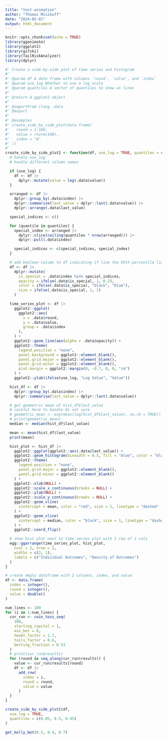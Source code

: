 ```yaml
---
title: "test-animation"
author: "Thomas Misikoff"
date: "2024-02-01"
output: html_document
---
```


```r
knitr::opts_chunk$set(echo = TRUE)
library(gganimate)
library(ggplot2)
library(gifski)
library(TailRiskAnalyzer)
library(dplyr)
```


```r
#' Create a side-by-side plot of time series and histogram
#'
#' @param df A data frame with columns `round`, `value`, and `index`
#' @param use_log Whether to use a log scale
#' @param quantiles A vector of quantiles to show as lines
#'
#' @return A ggplot2 object
#'
#' @importFrom rlang .data
#' @export
#'
#' @examples
#' create_side_by_side_plot(data.frame(
#'   round = 1:100,
#'   value = rnorm(100),
#'   index = "A"
#' ))
#'
create_side_by_side_plot2 <- function(df, use_log = TRUE, quantiles = c()) {
  # handle use_log
  # handle different column names

  if (use_log) {
    df <- df |>
      dplyr::mutate(value = log(.data$value))
  }

  arranged <- df |>
    dplyr::group_by(.data$index) |>
    dplyr::summarise(last_value = dplyr::last(.data$value)) |>
    dplyr::arrange(.data$last_value)

  special_indices <- c()

  for (quantile in quantiles) {
    special_index <- arranged |>
      dplyr::slice(ceiling(quantiles * nrow(arranged))) |>
      dplyr::pull(.data$index)

    special_indices <- c(special_indices, special_index)
  }

  # add boolean column to df indicating if line the 95th percentile line
  df <- df |>
    dplyr::mutate(
      is_special = .data$index %in% special_indices,
      opacity = ifelse(.data$is_special, 1, 0.2),
      color = ifelse(.data$is_special, "black", "blue"),
      size = ifelse(.data$is_special, 1, 1)
    )

  time_series_plot <- df |>
    ggplot2::ggplot(
      ggplot2::aes(
        x = .data$round,
        y = .data$value,
        group = .data$index
      ),
    ) +
    ggplot2::geom_line(aes(alpha = .data$opacity)) +
    ggplot2::theme(
      legend.position = "none",
      panel.background = ggplot2::element_blank(),
      panel.grid.major = ggplot2::element_blank(),
      panel.grid.minor = ggplot2::element_blank(),
      plot.margin = ggplot2::margin(0, -0.7, 0, 0, "cm")
    ) +
    ggplot2::ylab(ifelse(use_log, "Log Value", "Value"))

  hist_df <- df |>
    dplyr::group_by(.data$index) |>
    dplyr::summarise(last_value = dplyr::last(.data$value))

  # get geometric mean of hist_df$last_value
  # careful here to handle 0s not sure
  # geometric_mean <- exp(mean(log(hist_df$last_value), na.rm = TRUE))
  # print(geometric_mean)
  median <- median(hist_df$last_value)

  mean <- mean(hist_df$last_value)
  print(mean)

  hist_plot <- hist_df |>
    ggplot2::ggplot(ggplot2::aes(.data$last_value)) +
    ggplot2::geom_histogram(binwidth = 0.5, fill = "blue", color = "black") +
    ggplot2::theme(
      legend.position = "none",
      panel.grid.major = ggplot2::element_blank(),
      panel.grid.minor = ggplot2::element_blank()
    ) +
    ggplot2::xlab(NULL) +
    ggplot2::scale_x_continuous(breaks = NULL) +
    ggplot2::ylab(NULL) +
    ggplot2::scale_y_continuous(breaks = NULL) +
    ggplot2::geom_vline(
      xintercept = mean, color = "red", size = 1, linetype = "dashed"
    ) +
    ggplot2::geom_vline(
      xintercept = median, color = "black", size = 1, linetype = "dashed"
    ) +
    ggplot2::coord_flip()

  # show hist plot next to time series plot with 1 row of 2 cols
  egg::ggarrange(time_series_plot, hist_plot,
    ncol = 2, nrow = 1,
    widths = c(2, 1),
    labels = c("Individual Outcomes", "Density of Outcomes")
  )
}
```

```r
# create empty dataframe with 2 columns, index, and value
df <- data.frame(
  index = integer(),
  round = integer(),
  value = double()
)

num_lines <- 100
for (i in 1:num_lines) {
  cur_run <- coin_toss_seq(
    100,
    starting_capital = 1,
    min_bet = 0,
    heads_factor = 1.7,
    tails_factor = 0.6,
    betting_fraction = 0.53
  )
  # print(cur_run$results)
  for (round in seq_along(cur_run$results)) {
    value <- cur_run$results[round]
    df <- df |>
      add_row(
        index = i,
        round = round,
        value = value
      )
  }
}

create_side_by_side_plot2(df,
  use_log = TRUE,
  quantiles = c(0.05, 0.5, 0.95)
)

get_kelly_bet(0.5, 0.4, 0.7)
```
